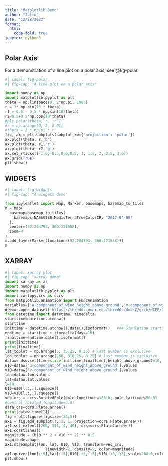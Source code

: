 ```yaml
---
title: "Matplotlib Demo"
author: "Julio"
date: "12/28/2022"
format: 
  html:
    code-fold: true
jupyter: python3
---
```


## Polar Axis

For a demonstration of a line plot on a polar axis, see @fig-polar.

```python
#| label: fig-polar
#| fig-cap: "A line plot on a polar axis"

import numpy as np
import matplotlib.pyplot as plt
theta = np.linspace(0, 2*np.pi, 1000)
r = 3* np.sin(18 * theta)
r1 = 0.5 - 0.5 * np.sin(10*theta)
r2=0.5+0.5*np.cos(18*theta)
#plt.polar(theta, r, 'r')
#r = np.arange(0, 2, 0.01)
#theta = 2 * np.pi * r
fig, ax = plt.subplots(subplot_kw={'projection': 'polar'})
ax.plot(theta, r,'b')
ax.plot(theta, r1,'r')
ax.plot(theta, r2,'g')
ax.set_rticks([-1.0,-0.5,0.0,0.5, 1, 1.5, 2, 2.5, 3.0])
ax.grid(True)
plt.show()
```

## WIDGETS

```python
#| label: fig-widgets
#| fig-cap: "A widgets demo"

from ipyleaflet import Map, Marker, basemaps, basemap_to_tiles
m = Map(
  basemap=basemap_to_tiles(
    basemaps.NASAGIBS.ModisTerraTrueColorCR, "2017-04-08"
  ),
  center=(52.204793, 360.121558),
  zoom=4
)
m.add_layer(Marker(location=(52.204793, 360.121558)))
m
```
## XARRAY

```python
#| label: xarray plot
#| fig-cap: "xarray demo"
import xarray as xr
import numpy as np
import matplotlib.pyplot as plt
import cartopy.crs as ccrs
from matplotlib.animation import FuncAnimation
variables=['u-component_of_wind_height_above_ground','v-component_of_wind_height_above_ground']
dsw=xr.open_dataset('https://thredds.ucar.edu/thredds/dodsC/grib/NCEP/GFS/Global_0p25deg/Best')[variables]
from datetime import datetime, timedelta
starttime=datetime.utcnow()
starttime
inittime = datetime.utcnow().date().isoformat()   ### Simulation startime..
endtime = starttime + timedelta(days=10)
finaltime=endtime.date().isoformat()
print(inittime)
print(finaltime)
lat_toplot = np.arange(5, 35.25, 0.25) # last number is exclusive
lon_toplot = np.arange(260, 310.25, 0.25) # last number is exclusive
dataw= dsw.sel(time=slice(inittime,finaltime),height_above_ground2=10, lon=lon_toplot, lat=lat_toplot)
u10=dataw['u-component_of_wind_height_above_ground'].values
v10=dataw['v-component_of_wind_height_above_ground'].values
lon=dataw.lon.values
lat=dataw.lat.values
l=10
U10=u10[l,:,:].squeeze()
V10=v10[l,:,:].squeeze()
vec_crs = ccrs.RotatedPole(pole_longitude=180.0, pole_latitude=90.0)
#central_rotated_longitude=0.0)
data_crs=ccrs.PlateCarree()
print(dataw.time[l])
fig = plt.figure(figsize=(20,5))
ax1 = fig.add_subplot(1, 1, 1, projection=ccrs.PlateCarree())
ax1.set_extent([260, 311, 4, 40], crs=ccrs.PlateCarree())
ax1.coastlines()
magnitude = (U10 ** 2 + V10 ** 2) ** 0.5
magnitude.shape
ax1.streamplot(lon, lat, U10, V10, transform=vec_crs,
                  linewidth=2, density=2, color=magnitude)
ax1.quiver(lon[::5],lat[::5],U10[::5,::5],V10[::5,::5],scale=200.0,color='b',transform=data_crs)
plt.show()
```
